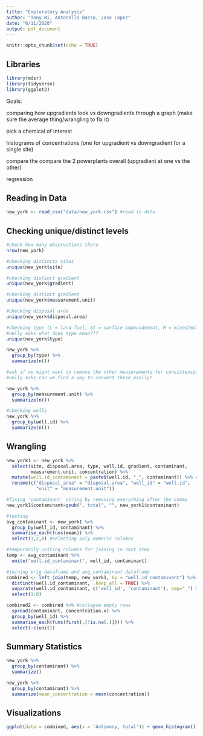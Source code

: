 ```yaml
---
title: "Exploratory Analysis"
author: "Tony Ni, Antonella Basso, Jose Lopez"
date: "6/11/2020"
output: pdf_document
---
```


```r
knitr::opts_chunk$set(echo = TRUE)
```

## Libraries
```r
library(mdsr)
library(tidyverse)
library(ggplot2)
```

Goals:

comparing how upgradients look vs downgradients through a graph (make sure the average thing/wrangling to fix it)

pick a chemical of interest

histograms of concentrations (one for upgradient vs downgradient for a single site)

compare the compare the 2 powerplants overall (upgradient at one vs the other)

regression

## Reading in Data

```r
new_york <- read_csv("data/new_york.csv") #read in data
```

## Checking unique/distinct levels

```r
#check how many observations there
nrow(new_york)

#checking distincts sites
unique(new_york$site)

#checking distinct gradient
unique(new_york$gradient)

#checking distinct gradient
unique(new_york$measurement.unit)

#checking disposal area
unique(new_york$disposal.area)

#checking type (L = land fuel, SI = surface impoundement, M = mixed/multiunit)
#nelly asks what does type mean???
unique(new_york$type)

new_york %>%
  group_by(type) %>%
  summarize(n())

#ask if we might want to remove the other measurements for consistency?????
#nelly asks can we find a way to convert these easily!

new_york %>%
  group_by(measurement.unit) %>%
  summarize(n())

#checking wells
new_york %>%
  group_by(well.id) %>%
  summarize(n())
```

## Wrangling

```r
new_york1 <- new_york %>%
  select(site, disposal.area, type, well.id, gradient, contaminant, 
         measurement.unit, concentration) %>%
  mutate(well.id_contaminant = paste0(well.id, "_", contaminant)) %>% #for future use
  rename(c("disposal_area" = "disposal.area", "well_id" = "well.id",
           "unit" = "measurement.unit"))

#fixing 'contaminant' string by removing everything after the comma
new_york1$contaminant=gsub(", total", "", new_york1$contaminant)

#testing
avg_contaminant <- new_york1 %>%
  group_by(well_id, contaminant) %>% 
  summarise_each(funs(mean)) %>%
  select(1,2,8) #selecting only numeric columns

#temporarily uniting columns for joining in next step
temp <- avg_contaminant %>%
  unite("well.id_contaminant", well_id, contaminant)

#joining orig dataframe and avg_contaminant dataframe
combined <- left_join(temp, new_york1, by = "well.id_contaminant") %>%
  distinct(well.id_contaminant, .keep_all = TRUE) %>%
  separate(well.id_contaminant, c('well_id', 'contaminant'), sep="_") %>%
  select(1:8)

combined2 <- combined %>% #collapse empty rows
  spread(contaminant, concentration.x) %>%
  group_by(well_id) %>%
  summarise_each(funs(first(.[!is.na(.)]))) %>%
  select(-c(unit))
```



## Summary Statistics

```r
new_york %>%
  group_by(contaminant) %>%
  summarize()
```


```r
new_york %>%
  group_by(contaminant) %>%
  summarize(mean_concentration = mean(concentration))
```

## Visualizations

```r
ggplot(data = combined, aes(x = 'Antimony, total')) + geom_histogram()
```

